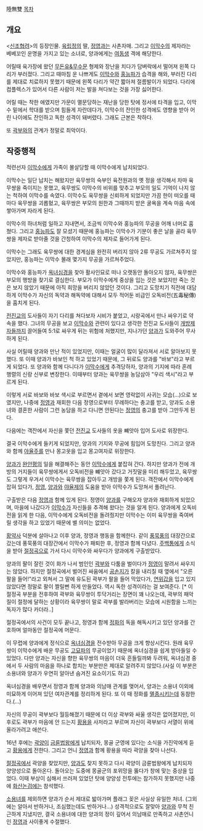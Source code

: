 陸無雙
[[목차]]
== 개요 ==
<[[신조협려]]>의 등장인물. [[육립정]]의 딸, [[정영]]과는 사촌자매. 그리고 [[이막수]]의 제자라는 베베꼬인 운명을 가지고 있는 소녀로, 양과에게는 [[여동생]] 격에 해당한다.

어릴때 육가장에 왔던 [[무돈유&무수문]] 형제와 장난을 치다가 담벼락에서 떨어져 왼쪽 다리가 부러졌다. 그리고 때마침 운 나쁘게도 [[이막수]]와 [[홍능파]]가 습격을 해와, 부러진 다리를 제대로 치료하지 못했기 때문에 왼쪽 다리가 약간 짧아져 절름발이가 되었다. 다리에 컴플렉스가 있어서 다른 사람이 저는 발을 쳐다보는 것을 가장 싫어한다.

어릴 때는 착한 애였지만 가문이 멸문당하는 재난을 당한 탓에 정서에 타격을 입고, 이막수 밑에서 학대를 받으며 힘들게 자란데다가, 이막수의 잔인한 성격에도 영향을 받아 어린 나이에도 잔인하고 독한 성격이 돼버렸다. 그래도 근본은 착하다.

또 [[곽부]]와의 관계가 정말로 최악이다.

== 작중행적 ==
적련선자 [[이막수]]에게 가족이 몰살당할 때 이막수에게 납치되었다.

이막수는 일단 납치는 해왔지만 육무쌍의 숙부인 육전원과의 옛 정을 생각해서 차마 육무쌍을 죽이지는 못했고, 육무쌍도 이막수의 비위를 맞추고 부모의 일도 기억이 나지 않는 척하여 이막수를 속였다. 이막수도 육무쌍을 신뢰하게 되었지만 가끔 한이 떠오를 때마다 육무쌍을 괴롭혔고, 육무쌍은 부모의 원한과 그때까지 받은 굴욕을 계속 마음 속에 쌓아가며 자라게 된다.

이막수의 하녀처럼 일하고 지내면서, 조금씩 이막수와 홍능파의 무공을 어깨 너머로 훔쳤다. 그리고 [[홍능파]]도 잘 모셨기 때문에 홍능파는 이막수가 기분이 좋은 날을 골라 육무쌍을 제자로 받아줄 것을 간청하여 이막수의 제자로 들어가게 된다.

이막수는 그래도 육무쌍에 대한 경계심을 완전히 버리지 않아 2류 무공도 가르쳐주지 않았지만, 홍능파는 이막수 몰래 몇가지 무공을 가르쳐주었다.

이막수와 홍능파가 [[옥녀심경]]을 찾아 활사인묘로 떠나 오랫동안 돌아오지 않자, 육무쌍은 부모의 행방을 찾기로 결심한다. 부모가 이막수에게 중상을 입는 것은 보았지만 죽는 것은 보지 않았기 때문에 아직 희망을 버리지 않았던 것이다. 그리고 도망치기 직전에 대담하게 이막수가 자신의 독약과 해독약에 대해서 모두 적어둔 비급인 오독비전(五毒秘傳)을 훔치게 된다.

[[전진교]]의 도사들이 자기 다리를 쳐다보자 시비가 붙었고, 시랑곡에서 만나 싸우기로 약속을 했다. 그녀의 무공을 보고 [[이막수]]와 관련이 있다고 생각한 전진교 도사들이 [[개방]]제자들까지 끌어들여 5:1로 싸우게 뒤는 위험에 처했지만, 지나가던 [[양과]]가 도와주어 무사하게 된다.

사실 어릴때 양과와 만난 적이 있었지만, 이때는 얼굴이 많이 달라져서 서로 알아보지 못했다. 또 이때 양과가 바보인 척 하고 있었기 때문에, 그 뒤로도 양과를 "바보"라고 부르게 되었다. 또 양과와 함께 다니다가 [[이막수]]에게 추격당하자, 양과의 기지에 따라 혼례 행렬의 신랑 신부로 변장한다. 이때부터 양과는 육무쌍을 농담삼아 "우리 색시"라고 부르게 된다.

이렇게 서로 바보와 바보 색시로 부르면서 곁에서 보면 영락없이 사귀는 모습(...)으로 보였지만, 나중에 [[정영]]과 재회한 다음 정영으로부터 무례하다는 충고를 받고, 양과도 소용녀와 결혼한 사람이 그런 농담을 하고 다니면 안된다는 [[정영]]의 충고를 받아 그만두게 된다.

다음에는 객잔에서 자신을 쫓던 [[전진교]] 도사들의 옷을 뺴앗아 입어 도사로 위장한다.

결국 이막수에게 들키게 되었지만, 양과의 기지와 무공에 힘입어 도망친다. 그리고 양과와 함께 [[야율주]]를 만나 몽고옷을 입고 몽고여자로 위장한다.

[[양과]]가 [[완안평]]의 일을 해결해주는 동안 [[이막수]]에게 붙잡혀 간다. 하지만 양과가 전에 개방의 거지들이 육무쌍에게서 오독비전을 뺴앗아 갔다고 거짓말을 미리 해두었고, 육무쌍도 그렇게 우겨서 이막수는 육무쌍을 잡아두고 개방을 쫓게 된다. 객잔에서 이막수에게 잡혀 있다가, [[정영]], [[양과]]와 [[야율제]]의 도움을 받아 이막수가 도망쳐서 풀려난다.

구출받은 다음 [[정영]]과 함께 있게 된다. 정영이 [[양과]]를 구해오자 양과와 재회하게 되었으며, 마을에 나갔다가 [[이막수]]가 자신들을 추격해 왔다는 것을 알게 된다. 양과에게 오독비전을 읽게 한 다음, 이막수에게 오독비전을 돌려줬지만 이막수는 이미 육무쌍을 죽여버릴 생각을 하고 있었기 때문에 별 의미는 없었다.

[[황약사]] 덕분에 살아나고 이후 양과, 정영과 행동을 함께한다. 같이 [[풍묵풍]]의 대장간으로 갔는데 풍묵풍의 대장간에서 이막수가 패퇴한 후, 정영과 함께 다녔다. [[주백통]]에게 소식을 받아 [[절정곡]]으로 가서 다시 이막수와 싸우다가 양과에게 구출받았다.

양과의 팔이 잘린 것이 화가 나서 범인인 [[곽부]]와 다툼을 벌이다가 [[정영]]이 말려서 싸우지는 않았다. 하지만 절정곡에서 벌어진 싸움에서 [[공손지]]가 칼을 내리칠 때 옆에서 "오른팔을 들어!"라고 외쳐서 그 말에 유도된 곽부가 팔을 들어 막았다가, [[연위갑]]을 입고 있지 않았다면 정말로 팔이 짤릴뻔 하게 만들었다. 역시 독한 성격이라는 걸 보여준다. [* 이 절정곡 부분을 전후하여 곽부와 육무쌍이 투닥거리는 장면이 꽤 나오는데, 곽부의 패악질이 절정에 달하는 상황이라 육무쌍이 말로 곽부를 발라버리는 모습에 시원함을 느끼는 독자가 많다 카더라..]

절정곡에서의 사건이 모두 끝나고, 정영과 함께 [[정화]]의 독을 해독시키고 있던 양과를 간호하며 얼마동안 절정곡에 머문다. 

이 무렵에 양과에게 정식으로 [[옥녀심경]]을 전수받아 무공을 크게 향상시킨다. 원래 육무쌍이 이막수에게 배운 무공도 [[고묘파]]의 무공이었기 때문에 옥녀심경을 쉽게 받아들일 수 있었다. 다만 양과는 자신을 향한 육무쌍의 마음이 더욱 흔들릴까봐 두려워, 옥녀심경 중에서 두 사람의 마음을 하나로 합치는 부분만은 제대로 알려주지 않았다.(사실 이 부분은 소용녀와 양과가 우연히 알아낸 숨겨진 요소이기도 하고)

옥녀심경을 배우면서 정영과 함께 양과와 의남매 관계를 맺어서, 양과는 소용녀 이외에 미묘하게 이어져 있던 여자관계를 정리하게 된다. 또 이 때 정화를 [[멸종]]시키는데 동참한다.(…)

자신의 무공이 곽부보다 월등해졌기 때문에 더 이상 곽부와 싸울 생각은 없어졌지만, 이후로도 곽부가 마음에 안 드는지 [[황용]]을 사저라고 부르며 자신이 곽부보다 서열이 위에 올라가려고 애쓴다.

16년 후에는 [[곽양]]이 [[금륜법왕]]에게 납치되자, 몽골 군영에 있다는 소식을 가진악에게 듣고 [[황용]]에게 전한다. 그리고 언니 [[정영]]과 함께 황용을 따라 곽양을 찾아 나선다.

[[절정곡]]에서 곽양을 찾았지만, [[양과]]도 찾지 못하고 다시 곽양이 금륜법왕에게 납치되자 양양성으로 돌아온다. 돌아오는 도중에 몽골군의 포위망을 뚫다가 창에 맞는 중상을 입었다. 이때 부상이 심해서 쓰러져 있었던 탓에 양양성 전투에는 참가하지 못했지만 나중에 [[화산논검]]에는 참석했다.

[[소용녀]]를 제외하면 양과가 순서 제대로 밟아가며 플래그 꽂은 사실상 유일한 처녀. (그외에는 알아서 반하거나, 조심했는데도 반하거나…) 성격적으로도 잘맞아 [[양과]]와 무척 친근하게 지냈지만, 결국 소용녀에 대한 양과의 정이 깊어서 의남매로 만족하고 사촌언니인 [[정영]]과 사이좋게 수절했다.
